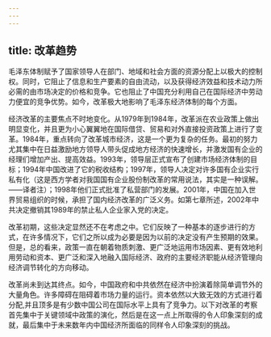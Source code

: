 ```yaml
---
---
---
```

title: 改革趋势
---




毛泽东体制赋予了国家领导人在部门、地域和社会方面的资源分配上以极大的控制权。同时，它阻止了信息和生产要素的自由流动，以及获得经济效益和技术动力所必需的由市场决定的价格和竞争。它也阻止了中国充分利用自己在国际经济中劳动力便宜的竞争优势。如今，改革极大地影响了毛泽东经济体制的每个方面。

经济改革的主要焦点不时地变化。从1979年到1984年，改革派在农业政策上做出明显变化，并且更为小心翼翼地在国际借贷、贸易和对外直接投资政策上进行了变革。1984年，重点转向了改革城市经济，这是一个更为复杂的任务。最初的努力尤其集中在日益激励地方领导人带头促成地方经济的快速增长，并激发国有企业的经理们增加产出、提高效益。1993年，领导层正式宣布了创建市场经济体制的目标；1994年中国改进了它的税收结构；1997年，领导人决定对许多国有企业实行私有化（这是西方学者对我国国有企业股份制改革的常用说法，其实是一种误解。——译者注）；1998年他们正式批准了私营部门的发展。2001年，中国在加入世界贸易组织的时候，承担了国内经济改革的广泛义务。如第七章所述，2002年中共决定撤销其1989年的禁止私人企业家入党的决定。

改革初期，这些决定显然还不在考虑之中。它们反映了一种基本的逐步进行的方式，在许多情况下，它们之所以成为必要是因为以前的决定没有产生预期的效果。但是，总的看来，政策一直在朝着物质刺激、更广泛地运用市场因素、更有效地利用劳动和资本、更广泛和深入地融入国际经济、政府的主要经济职能从经济管理向经济调节转化的方向移动。

改革尚未到达其终点。如今，中国政府和中共依然在经济中扮演着除简单调节外的大量角色。许多障碍在阻碍着市场力量的运行。资本依然以大致无效的方式进行着分配,并且顶多是有少数中国公司在国际水平上具有了竞争力。以下对改革的考察首先集中于关键领域中政策的演化，然后是在这一点上所取得的令人印象深刻的成就，最后集中于未来数年内中国经济所面临的同样令人印象深刻的挑战。